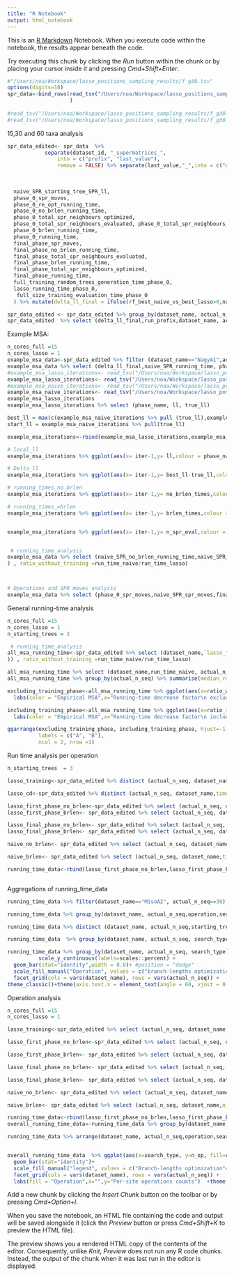 ```yaml
---
title: "R Notebook"
output: html_notebook
---
```


This is an [R Markdown](http://rmarkdown.rstudio.com) Notebook. When you execute code within the notebook, the results appear beneath the code. 

Try executing this chunk by clicking the *Run* button within the chunk or by placing your cursor inside it and pressing *Cmd+Shift+Enter*. 

```r
#"/Users/noa/Workspace/lasso_positions_sampling_results/f_g30.tsv"
options(digits=10)
spr_data<-bind_rows(read_tsv("/Users/noa/Workspace/lasso_positions_sampling_results/f_mg15.tsv"), read_tsv("/Users/noa/Workspace/lasso_positions_sampling_results/f2_mg30.tsv")
                    )
                    
#read_tsv("/Users/noa/Workspace/lasso_positions_sampling_results/f_g30.tsv")
#read_tsv("/Users/noa/Workspace/lasso_positions_sampling_results/f_g30.tsv")
```

15,30 and 60 taxa analysis

```r
spr_data_edited<- spr_data  %>%
            separate(dataset_id, "_supermatrices_",
                into = c("prefix", "last_value"), 
                remove = FALSE) %>% separate(last_value,"_",into = c("dataset_name", "suffix")) %>%  select(-c("prefix","suffix")) %>% select (run_prefix,dataset_name, actual_n_seq, actual_n_loci, `lasso_test_R^2_phase_0`,naive_SPR_SPR_ll,final_phase_SPR_ll, phase_0_SPR_ll,rf_best_naive_vs_best_lasso,                                                                                                               naive_SPR_spr_moves,                                                                                                                  naive_SPR_no_brlen_running_time,
                                                                                                                                               naive_SPR_total_spr_neighbours_evaluated,                                                                                                                    naive_SPR_brlen_running_time,                                                                                                 naive_SPR_total_spr_neighbours_optimized,                                                                                                               naive_SPR_running_time
                                                                                                                                               ,
                                                                                                                                            starting_tree_path,
  naive_SPR_starting_tree_SPR_ll,                                                                                                                       
  phase_0_spr_moves,
  phase_0_re_opt_running_time,
  phase_0_no_brlen_running_time,
  phase_0_total_spr_neighbours_optimized,
  phase_0_total_spr_neighbours_evaluated, phase_0_total_spr_neighbours_reoptimized,
  phase_0_brlen_running_time,
  phase_0_running_time,
  final_phase_spr_moves,
  final_phase_no_brlen_running_time,
  final_phase_total_spr_neighbours_evaluated,
  final_phase_brlen_running_time,
  final_phase_total_spr_neighbours_optimized,
  final_phase_running_time,
  full_training_random_trees_generation_time_phase_0,
  lasso_running_time_phase_0,
   full_size_training_evaluation_time_phase_0
  ) %>% mutate(delta_ll_final = ifelse(rf_best_naive_vs_best_lasso>0,naive_SPR_SPR_ll-final_phase_SPR_ll,0))

spr_data_edited <- spr_data_edited %>% group_by(dataset_name, actual_n_seq, actual_n_loci) %>% mutate (starting_tree_id = row_number()) 
spr_data_edited  %>% select (delta_ll_final,run_prefix,dataset_name, actual_n_seq,naive_SPR_spr_moves,final_phase_spr_moves,naive_SPR_no_brlen_running_time,final_phase_no_brlen_running_time,naive_SPR_total_spr_neighbours_evaluated,final_phase_total_spr_neighbours_evaluated) %>% arrange(dataset_name, actual_n_seq) %>% filter (actual_n_seq>15)

```
Example MSA:
```r
n_cores_full =15
n_cores_lasso = 1
example_msa_data<-spr_data_edited %>% filter (dataset_name=="NagyA1",actual_n_seq==30)
example_msa_data %>% select (delta_ll_final,naive_SPR_running_time, phase_0_running_time, final_phase_running_time)
#example_msa_lasso_iterations<- read_tsv("/Users/noa/Workspace/lasso_positions_sampling_results/f_g30_nagy_lasso_iterations.tsv") %>% mutate(iter= row_number()) 
example_msa_lasso_iterations<- read_tsv("/Users/noa/Workspace/lasso_positions_sampling_results/Stru_lasso_iterations.tsv") %>% mutate(iter= row_number()) 
#example_msa_naive_iterations<- read_tsv("/Users/noa/Workspace/lasso_positions_sampling_results/f_g30_nagy_full_iterations.tsv") %>% mutate(iter= row_number()) 
example_msa_naive_iterations<- read_tsv("/Users/noa/Workspace/lasso_positions_sampling_results/Stru_naive_iterations.tsv") %>% mutate(iter= row_number()) 
example_msa_lasso_iterations
example_msa_lasso_iterations %>% select (phase_name, ll, true_ll)

best_ll = max(c(example_msa_naive_iterations %>% pull (true_ll),example_msa_lasso_iterations %>% pull (true_ll)))
start_ll = example_msa_naive_iterations %>% pull(true_ll)

example_msa_iterations<-rbind(example_msa_lasso_iterations,example_msa_naive_iterations)

# local_ll
example_msa_iterations %>% ggplot(aes(x= iter-1,y= ll,colour = phase_name)) + geom_point(size=0.5)+ geom_line()+labs(x="Iteration number" ,y = "local log-likelihood")+theme_classic()+guides(col=guide_legend("Search type"))+theme(strip.text.y = element_text(angle = 0))

# Delta_ll
example_msa_iterations %>% ggplot(aes(x= iter-1,y= best_ll-true_ll,colour = phase_name)) + geom_point(size=0.5)+ geom_line()+labs(x="Iteration number" ,y = "Delta log-likelihood")+theme_classic()+guides(col=guide_legend("Search type"))+theme(strip.text.y = element_text(angle = 0))

# running_times_no_brlen
example_msa_iterations %>% ggplot(aes(x= iter-1,y= no_brlen_times,colour = phase_name)) + geom_point(size=0.5)+ geom_line()+labs(x="Iteration number" ,y = "No-brlen running times")+theme_classic()+guides(col=guide_legend("Search type"))+theme(strip.text.y = element_text(angle = 0))

# running_times_=brlen
example_msa_iterations %>% ggplot(aes(x= iter-1,y= brlen_times,colour = phase_name)) + geom_point(size=0.5)+ geom_line()+labs(x="Iteration number" ,y = "brlen running times")+theme_classic()+guides(col=guide_legend("Search type"))+theme(strip.text.y = element_text(angle = 0))


example_msa_iterations %>% ggplot(aes(x= iter-1,y= n_spr_eval,colour = phase_name)) + geom_point(size=0.5)+ geom_line()+labs(x="Iteration number" ,y = "N SPR eval")+theme_classic()+guides(col=guide_legend("Search type"))+theme(strip.text.y = element_text(angle = 0))


 # running_time_analysis
example_msa_data %>% select (naive_SPR_no_brlen_running_time,naive_SPR_brlen_running_time, phase_0_no_brlen_running_time, phase_0_brlen_running_time,final_phase_no_brlen_running_time, final_phase_brlen_running_time, full_size_training_evaluation_time_phase_0, lasso_running_time_phase_0) %>% mutate (run_time_naive = n_cores_full*(naive_SPR_no_brlen_running_time+naive_SPR_brlen_running_time), run_time_lasso = n_cores_lasso*(phase_0_no_brlen_running_time+phase_0_brlen_running_time) + n_cores_lasso*final_phase_no_brlen_running_time+n_cores_full*final_phase_brlen_running_time, run_time_training = full_size_training_evaluation_time_phase_0* n_cores_full, run_time_lasso_algorithm =lasso_running_time_phase_0  ) %>% mutate(ratio_including_training =run_time_naive/(run_time_lasso+run_time_training+run_time_lasso_algorithm
) , ratio_without_training =run_time_naive/run_time_lasso)



# Operations and SPR moves analysis
example_msa_data %>% select (phase_0_spr_moves,naive_SPR_spr_moves,final_phase_spr_moves,naive_SPR_total_spr_neighbours_evaluated,naive_SPR_total_spr_neighbours_optimized, phase_0_total_spr_neighbours_evaluated, phase_0_total_spr_neighbours_optimized,final_phase_total_spr_neighbours_evaluated, final_phase_total_spr_neighbours_optimized, full_size_training_evaluation_time_phase_0) %>% mutate (naive_full_brlen_opt = naive_SPR_total_spr_neighbours_optimized,naive_full_eval =naive_SPR_total_spr_neighbours_evaluated, lasso_sampled_eval =phase_0_total_spr_neighbours_evaluated+final_phase_total_spr_neighbours_evaluated, lasso_sampled_optimized = phase_0_total_spr_neighbours_optimized, lasso_full_optimized = final_phase_total_spr_neighbours_optimized )


```
General running-time analysis 

```r
n_cores_full =15
n_cores_lasso = 1
n_starting_trees = 3

 # running_time_analysis
all_msa_running_time<-spr_data_edited %>% select (dataset_name,`lasso_test_R^2_phase_0`,starting_tree_path,delta_ll_final,actual_n_seq,naive_SPR_no_brlen_running_time,naive_SPR_brlen_running_time, phase_0_no_brlen_running_time, phase_0_brlen_running_time,final_phase_no_brlen_running_time, final_phase_brlen_running_time, full_size_training_evaluation_time_phase_0, lasso_running_time_phase_0) %>% mutate (run_time_naive = n_cores_full*(naive_SPR_no_brlen_running_time+naive_SPR_brlen_running_time), run_time_lasso = n_cores_lasso*(phase_0_no_brlen_running_time+phase_0_brlen_running_time) + (n_cores_lasso*final_phase_no_brlen_running_time)+(n_cores_full*final_phase_brlen_running_time), run_time_training = full_size_training_evaluation_time_phase_0* n_cores_full, run_time_lasso_algorithm =lasso_running_time_phase_0  ) %>% mutate(ratio_including_training =run_time_naive/(run_time_lasso+((run_time_training+run_time_lasso_algorithm)/n_starting_trees
)) , ratio_without_training =run_time_naive/run_time_lasso) 

all_msa_running_time %>% select (dataset_name,run_time_naive, actual_n_seq,run_time_lasso, run_time_lasso_algorithm, run_time_training ) %>% arrange(dataset_name, actual_n_seq)
all_msa_running_time %>% group_by(actual_n_seq) %>% summarise(median_ratio_including_training = median (ratio_including_training),median_ratio_without_training = median ( ratio_without_training))

excluding_training_phase<-all_msa_running_time %>% ggplot(aes(x=ratio_without_training, y=delta_ll_final, color = dataset_name,)) + geom_point(size = 3) + facet_grid(cols = vars(actual_n_seq)) + scale_x_continuous(limits = c(0, 30),expand = c(0, 0)) +theme_classic() + theme(axis.text.x = element_text(angle = 60, vjust = 0.9, hjust=1))+
  labs(color = "Empirical MSA",x="Running-time decrease factor\n excluding training phase",y="Delta LL")

including_training_phase<-all_msa_running_time %>% ggplot(aes(x=ratio_including_training,y=delta_ll_final, color = dataset_name)) + geom_point(size =3) + facet_grid(cols = vars(actual_n_seq))  + scale_x_continuous(limits = c(0, 30),expand = c(0, 0)) +theme_classic()+ theme(axis.text.x = element_text(angle = 60, vjust = 0.9, hjust=1))+
  labs(color = "Empirical MSA",x="Running-time decrease factor\n including training phase",y="Delta LL")

ggarrange(excluding_training_phase, including_training_phase, hjust=-1,vjust=1, heights=c(2,2),common.legend=TRUE,
          labels = c("A", "B"),
          ncol = 2, nrow =1)


```



Run time analysis per operation

```r
n_starting_trees  = 3

lasso_training<-spr_data_edited %>% distinct (actual_n_seq, dataset_name,time =full_size_training_evaluation_time_phase_0) %>% mutate(operation = "evaluation using full data (training data generation)", time = time *n_cores_full,search_type = "Lasso-based search", phase = "training",starting_tree_id =-1)

lasso_cd<-spr_data_edited %>% distinct (actual_n_seq, dataset_name,time =lasso_running_time_phase_0) %>% mutate(operation = "Lasso-algorithm time", time = time ,search_type = "Lasso-based search", phase = "training",starting_tree_id  =-1) 

lasso_first_phase_no_brlen<-spr_data_edited %>% select (actual_n_seq, dataset_name,time =phase_0_no_brlen_running_time,starting_tree_id ) %>% mutate(operation = "evaluation using 5% of data", time = time *n_cores_lasso,search_type = "Lasso-based search", phase = "first_phase")
lasso_first_phase_brlen<- spr_data_edited %>% select (actual_n_seq, dataset_name,time =phase_0_brlen_running_time, starting_tree_id ) %>% mutate(operation = "branch-lengths optimization using 5% of data", time = time*n_cores_lasso ,search_type = "Lasso-based search",phase = "first_phase")  

lasso_final_phase_no_brlen<- spr_data_edited %>% select (actual_n_seq, dataset_name,time =final_phase_no_brlen_running_time,starting_tree_id ) %>% mutate(operation = "evaluation using 5% of data",time=time *n_cores_lasso ,search_type = "Lasso-based search",phase = "final_phase") 
lasso_final_phase_brlen<- spr_data_edited %>% select (actual_n_seq, dataset_name,time =final_phase_brlen_running_time,starting_tree_id ) %>% mutate(operation = "branch-lengths optimization using full data",time= time *n_cores_full ,search_type = "Lasso-based search",phase = "final_phase") 

naive_no_brlen<- spr_data_edited %>% select (actual_n_seq, dataset_name,time =naive_SPR_no_brlen_running_time,starting_tree_id ) %>% mutate(operation = "evaluation using full data",time= time *n_cores_full , search_type = "Standard search",phase = "Naive")

naive_brlen<- spr_data_edited %>% select (actual_n_seq, dataset_name,time =naive_SPR_brlen_running_time,starting_tree_id ) %>% mutate(operation = "branch-lengths optimization using full data",time= time *n_cores_full , search_type = "Standard search",phase = "Naive") 

running_time_data<-rbind(lasso_first_phase_no_brlen,lasso_first_phase_brlen,lasso_final_phase_no_brlen,lasso_final_phase_brlen,naive_no_brlen,naive_brlen,lasso_training,lasso_cd)



```

Aggregations of running_time_data

```r

running_time_data %>% filter(dataset_name=="MisoA2", actual_n_seq==30) %>% select(starting_tree_id,operation,search_type,phase, time)  %>% arrange(starting_tree_id,search_type,phase,operation,time)

running_time_data %>% group_by(dataset_name, actual_n_seq,operation,search_type) %>% summarise(time = sum(time))

running_time_data %>% distinct (dataset_name, actual_n_seq,starting_tree_id,operation,search_type, time) %>% arrange(dataset_name, actual_n_seq) 

running_time_data  %>% group_by(dataset_name, actual_n_seq, search_type) %>% summarise(time = sum(time)) %>% pivot_wider(names_from = search_type, values_from="time") %>% select (lasso ='Lasso-based search', standard = 'Standard search' )  %>%  mutate(ratio = standard/lasso) %>% arrange(actual_n_seq)

```



```r
running_time_data %>% group_by(dataset_name, actual_n_seq, search_type) %>% mutate(time = time/sum(time)) %>% ggplot(aes(x=search_type, y=(time), fill=operation)) +
          scale_y_continuous(labels=scales::percent) +
  geom_bar(stat="identity",width = 0.8)+ #position = "dodge"
  scale_fill_manual("Operation", values = c("branch-lengths optimization using full data"= "#3e7db8","branch-lengths optimization using 5% of data" = "#8ae0e3", "evaluation using full data" = "#65b510", "evaluation using 5% of data" = "#afe6a3","Lasso-algorithm time" = "#e889e2","evaluation using full data (training data generation)" = "#de5a5a"))+
  facet_grid(cols = vars(dataset_name), rows = vars(actual_n_seq)) +
theme_classic()+theme(axis.text.x = element_text(angle = 60, vjust = 0.9, hjust=1))+labs(x="",y="CPU time (seconds)") 
```



Operation analysis 

```r
n_cores_full =15
n_cores_lasso = 1

lasso_training<-spr_data_edited %>% select (actual_n_seq, dataset_name,n_op = full_size_training_evaluation_time_phase_0) %>% mutate(operation = "Evaluation",search_type = "Lasso-based search", phase = "training")

lasso_first_phase_no_brlen<-spr_data_edited %>% select (actual_n_seq, dataset_name,n_op =phase_0_total_spr_neighbours_evaluated) %>% mutate(operation = "Evaluation",search_type = "Lasso-based search", phase = "first_phase",n_op = n_op * 0.05)

lasso_first_phase_brlen<- spr_data_edited %>% select (actual_n_seq, dataset_name,n_op = phase_0_total_spr_neighbours_optimized) %>% mutate(operation = "Branch-lengths optimization" ,search_type = "Lasso-based search",phase = "first_phase",n_op = n_op * 0.05)  

lasso_final_phase_no_brlen<- spr_data_edited %>% select (actual_n_seq, dataset_name,n_op = final_phase_total_spr_neighbours_evaluated) %>% mutate(operation = "Evaluation",search_type = "Lasso-based search",phase = "final_phase",n_op = n_op * 0.05)

lasso_final_phase_brlen<- spr_data_edited %>% select (actual_n_seq, dataset_name,n_op = final_phase_total_spr_neighbours_optimized) %>% mutate(operation = "Branch-lengths optimization" ,search_type = "Lasso-based search",phase = "final_phase") 

naive_no_brlen<- spr_data_edited %>% select (actual_n_seq, dataset_name,n_op =naive_SPR_total_spr_neighbours_evaluated) %>% mutate(operation = "Evaluation" , search_type = "Standard search",phase = "Naive")

naive_brlen<- spr_data_edited %>% select (actual_n_seq, dataset_name,n_op =naive_SPR_total_spr_neighbours_optimized) %>% mutate(operation = "Branch-lengths optimization", search_type = "Standard search",phase = "Naive") 

running_time_data<-rbind(lasso_first_phase_no_brlen,lasso_first_phase_brlen,lasso_final_phase_no_brlen,lasso_final_phase_brlen,naive_no_brlen,naive_brlen,lasso_training)
overall_running_time_data<-running_time_data %>% group_by(dataset_name, actual_n_seq,operation,search_type) %>% summarise(n_op = sum(n_op))

running_time_data %>% arrange(dataset_name, actual_n_seq,operation,search_type)


overall_running_time_data  %>% ggplot(aes(x=search_type, y=n_op, fill=operation)) +
  geom_bar(stat="identity")+
  scale_fill_manual("legend", values = c("Branch-lengths optimization"= "#3e7db8", "Evaluation" = "#afe6a3"))+
  facet_grid(cols = vars(dataset_name), rows = vars(actual_n_seq)) +
  labs(fill = "Operation",x="",y="Per-site operations counts")  +theme(axis.text.x = element_text(angle = 60, vjust = 0.9, hjust=1))

```



Add a new chunk by clicking the *Insert Chunk* button on the toolbar or by pressing *Cmd+Option+I*.

When you save the notebook, an HTML file containing the code and output will be saved alongside it (click the *Preview* button or press *Cmd+Shift+K* to preview the HTML file). 

The preview shows you a rendered HTML copy of the contents of the editor. Consequently, unlike *Knit*, *Preview* does not run any R code chunks. Instead, the output of the chunk when it was last run in the editor is displayed.

